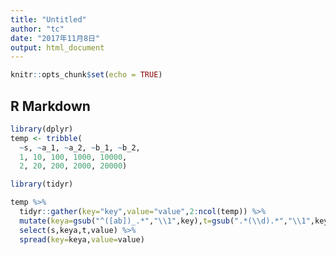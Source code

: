 ```yaml
---
title: "Untitled"
author: "tc"
date: "2017年11月8日"
output: html_document
---
```


```r
knitr::opts_chunk$set(echo = TRUE)
```

## R Markdown

```r
library(dplyr)
temp <- tribble(
  ~s, ~a_1, ~a_2, ~b_1, ~b_2,
  1, 10, 100, 1000, 10000,
  2, 20, 200, 2000, 20000)
```

```r
library(tidyr)

temp %>% 
  tidyr::gather(key="key",value="value",2:ncol(temp)) %>%
  mutate(keya=gsub("^([ab])_.*","\\1",key),t=gsub(".*(\\d).*","\\1",key)) %>%
  select(s,keya,t,value) %>%
  spread(key=keya,value=value)
```


